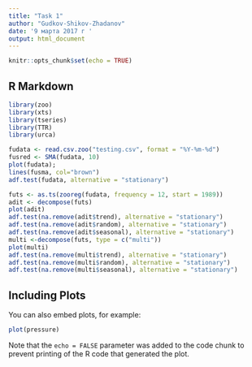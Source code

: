 ---
title: "Task 1"
author: "Gudkov-Shikov-Zhadanov"
date: '9 марта 2017 г '
output: html_document
---

```{r setup, include=FALSE}
knitr::opts_chunk$set(echo = TRUE)
```

## R Markdown

<!-- This is an R Markdown document. Markdown is a simple formatting syntax for authoring HTML, PDF, and MS Word documents. For more details on using R Markdown see <http://rmarkdown.rstudio.com>. -->

<!-- When you click the **Knit** button a document will be generated that includes both content as well as the output of any embedded R code chunks within the document. You can embed an R code chunk like this: -->



```{r}
library(zoo)
library(xts)
library(tseries)
library(TTR)
library(urca)

fudata <- read.csv.zoo("testing.csv", format = "%Y-%m-%d")
fusred <- SMA(fudata, 10)
plot(fudata);
lines(fusma, col="brown")
adf.test(fudata, alternative = "stationary")
```
<!-- тк значение ДФ теста больше критических значений, ряд не является стационарным в широком смысле-->
```{r}
futs <- as.ts(zooreg(fudata, frequency = 12, start = 1989))
adit <- decompose(futs)
plot(adit)
adf.test(na.remove(adit$trend), alternative = "stationary")
adf.test(na.remove(adit$random), alternative = "stationary")
adf.test(na.remove(adit$seasonal), alternative = "stationary")
multi <-decompose(futs, type = c("multi"))
plot(multi)
adf.test(na.remove(multi$trend), alternative = "stationary")
adf.test(na.remove(multi$random), alternative = "stationary")
adf.test(na.remove(multi$seasonal), alternative = "stationary")

```  
<!--как видно из тестов ДФ ряды сезональности и остатка являются стационарными, ряды тренда не являются стационарными-->
## Including Plots


You can also embed plots, for example:

```{r pressure, echo=FALSE}
plot(pressure)
```

Note that the `echo = FALSE` parameter was added to the code chunk to prevent printing of the R code that generated the plot.
